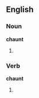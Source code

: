 ==English==
===Noun===
'''chaunt'''

# {{obsolete spelling of|[[chant]]}}

===Verb===
'''chaunt'''

# {{obsolete spelling of|[[chant]]}}